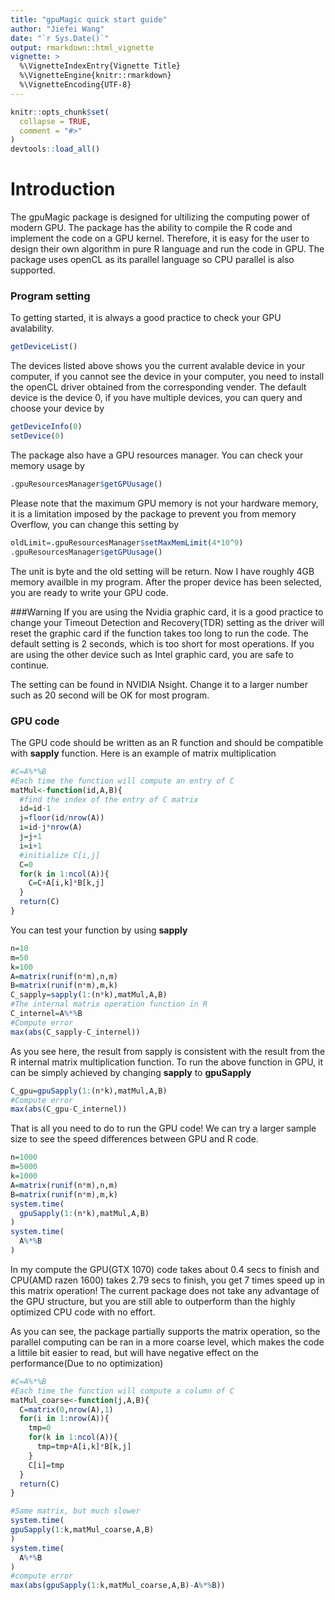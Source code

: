 ```yaml
---
title: "gpuMagic quick start guide"
author: "Jiefei Wang"
date: "`r Sys.Date()`"
output: rmarkdown::html_vignette
vignette: >
  %\VignetteIndexEntry{Vignette Title}
  %\VignetteEngine{knitr::rmarkdown}
  %\VignetteEncoding{UTF-8}
---
```


```r
knitr::opts_chunk$set(
  collapse = TRUE,
  comment = "#>"
)
devtools::load_all() 
```
# Introduction
The gpuMagic package is designed for ultilizing the computing power of modern GPU. The package has the ability to compile the R code and implement the code on a GPU kernel. Therefore, it is easy for the user to design their own algorithm in pure R language and run the code in GPU. The package uses openCL as its parallel language so CPU parallel is also supported.

### Program setting
To getting started, it is always a good practice to check your GPU avalability.

```r
getDeviceList()
```
The devices listed above shows you the current avalable device in your computer, if you cannot see the device in your computer, you need to install the openCL driver obtained from the corresponding vender. The default device is the device 0, if you have multiple devices, you can query and choose your device by
```r
getDeviceInfo(0)
setDevice(0)
```
The package also have a GPU resources manager. You can check your memory usage by
```r
.gpuResourcesManager$getGPUusage()
```
Please note that the maximum GPU memory is not your hardware memory, it is a limitation imposed by the package to prevent you from memory Overflow, you can change this setting by
```r
oldLimit=.gpuResourcesManager$setMaxMemLimit(4*10^9)
.gpuResourcesManager$getGPUusage()
```
The unit is byte and the old setting will be return. Now I have roughly 4GB memory availble in my program. After the proper device has been selected, you are ready to write your GPU code. 

###Warning
If you are using the Nvidia graphic card, it is a good practice to change your Timeout Detection and Recovery(TDR) setting as the driver will reset the graphic card if the function takes too long to run the code. The default setting is 2 seconds, which is too short for most operations. If you are using the other device such as Intel graphic card, you are safe to continue.

The setting can be found in NVIDIA Nsight. Change it to a larger number such as 20 second will be OK for most program.

### GPU code
The GPU code should be written as an R function and should be compatible with **sapply** function. Here is an example of matrix multiplication
```r
#C=A%*%B
#Each time the function will compute an entry of C
matMul<-function(id,A,B){
  #find the index of the entry of C matrix
  id=id-1
  j=floor(id/nrow(A))
  i=id-j*nrow(A)
  j=j+1
  i=i+1
  #initialize C[i,j]
  C=0
  for(k in 1:ncol(A)){
    C=C+A[i,k]*B[k,j]
  }
  return(C)
}
```
You can test your function by using **sapply**
```r
n=10
m=50
k=100
A=matrix(runif(n*m),n,m)
B=matrix(runif(n*m),m,k)
C_sapply=sapply(1:(n*k),matMul,A,B)
#The internal matrix operation function in R
C_internel=A%*%B
#Compute error
max(abs(C_sapply-C_internel))
```
As you see here, the result from sapply is consistent with the result from the R internal matrix multiplication function. To run the above function in GPU, it can be simply achieved by changing **sapply** to **gpuSapply**
```r
C_gpu=gpuSapply(1:(n*k),matMul,A,B)
#Compute error
max(abs(C_gpu-C_internel))
```
That is all you need to do to run the GPU code! We can try a larger sample size to see the speed differences between GPU and R code.
```r
n=1000
m=5000
k=1000
A=matrix(runif(n*m),n,m)
B=matrix(runif(n*m),m,k)
system.time(
  gpuSapply(1:(n*k),matMul,A,B)
)
system.time(
  A%*%B
)
```
In my compute the GPU(GTX 1070) code takes about 0.4 secs to finish and CPU(AMD razen 1600) takes 2.79 secs to finish, you get 7 times speed up in this matrix operation! The current package does not take any advantage of the GPU structure, but you are still able to outperform than the highly optimized CPU code with no effort.

As you can see, the package partially supports the matrix operation, so the parallel computing can be ran in a more coarse level, which makes the code a littile bit easier to read, but will have negative effect on the performance(Due to no optimization)

```r
#C=A%*%B
#Each time the function will compute a column of C
matMul_coarse<-function(j,A,B){
  C=matrix(0,nrow(A),1)
  for(i in 1:nrow(A)){
    tmp=0
    for(k in 1:ncol(A)){
      tmp=tmp+A[i,k]*B[k,j]
    }
    C[i]=tmp
  }
  return(C)
}

#Same matrix, but much slower
system.time(
gpuSapply(1:k,matMul_coarse,A,B)
)
system.time(
  A%*%B
)
#compute error
max(abs(gpuSapply(1:k,matMul_coarse,A,B)-A%*%B))
```













